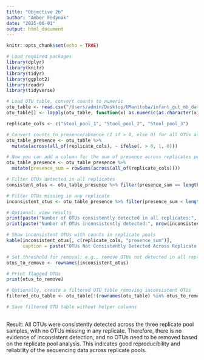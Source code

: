 ```yaml
---
title: "Objective 2b"
author: "Amber Fedynak"
date: "2025-06-01"
output: html_document
---
```


```r
knitr::opts_chunk$set(echo = TRUE)
```


```r
# Load required packages
library(dplyr)
library(knitr)
library(tidyr)
library(ggplot2)
library(readr)
library(tidyverse)

# Load OTU table, convert counts to numeric
otu_table <- read.csv("/Users/admin/Desktop/UManitoba/infant_gut_mb_data/WINNIMOM_infant_gut_OTU_rawcounts_2024-12-01.csv", row.names = 1, check.names = FALSE)
otu_table[] <- lapply(otu_table, function(x) as.numeric(as.character(x)))

replicate_cols <- c("Stool_pool_1", "Stool_pool_2", "Stool_pool_3")

# Convert counts to presence/absence (1 if > 0, else 0) for all OTUs across replicates
otu_table_presence <- otu_table %>%
  mutate(across(all_of(replicate_cols), ~ ifelse(. > 0, 1, 0)))

# Now you can add a column for the sum of presence across replicates per OTU
otu_table_presence <- otu_table_presence %>%
  mutate(presence_sum = rowSums(across(all_of(replicate_cols))))

# Filter OTUs detected in all replicates
consistent_otus <- otu_table_presence %>% filter(presence_sum == length(replicate_cols))

# Filter OTUs missing in any replicate
inconsistent_otus <- otu_table_presence %>% filter(presence_sum < length(replicate_cols))

# Optional: view results
print(paste("Number of OTUs consistently detected in all replicates:", nrow(consistent_otus)))
print(paste("Number of OTUs inconsistently detected:", nrow(inconsistent_otus)))

# Show inconsistent OTUs with counts in replicate pools
kable(inconsistent_otus[, c(replicate_cols, "presence_sum")], 
      caption = paste("OTUs Not Consistently Detected Across Replicate Pools (", nrow(inconsistent_otus), " OTUs)", sep = ""))

# Set threshold for removal: e.g., remove OTUs not detected in all replicates
otus_to_remove <- rownames(inconsistent_otus)

# Print flagged OTUs
print(otus_to_remove)

# Optionally, create a filtered OTU table removing inconsistent OTUs
filtered_otu_table <- otu_table[!(rownames(otu_table) %in% otus_to_remove), ]

# Save filtered OTU table without helper columns


```

##
Result:
All OTUs were consistently detected across the three replicate pool samples, with no OTUs missing in any replicate. Therefore, there is no evidence of inconsistent detection, and no OTUs need to be removed based on the replicate pool analysis. This indicates good reproducibility and reliability of the sequencing data across replicate pools.